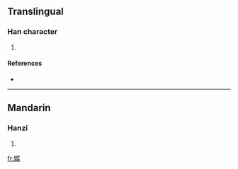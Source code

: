 ==Translingual==

===Han character===
{{Han char|rn=38|rad=女|as=08|sn=11|four=|canj=女尸十口 (VSJR)}}

# {{defn|Han|sort=女08}}

====References====
* {{Han ref|kx=0265.250|dkj=06443|hdz=21062.080|uh=5A6E|ud=23150}}

----

==Mandarin==

===Hanzi===
{{cmn-hanzi|pin=[[jū]] ([[ju1]])|wg=<sup>u</sup>}}

# {{defn|Mandarin}}

[[fr:婮]]
